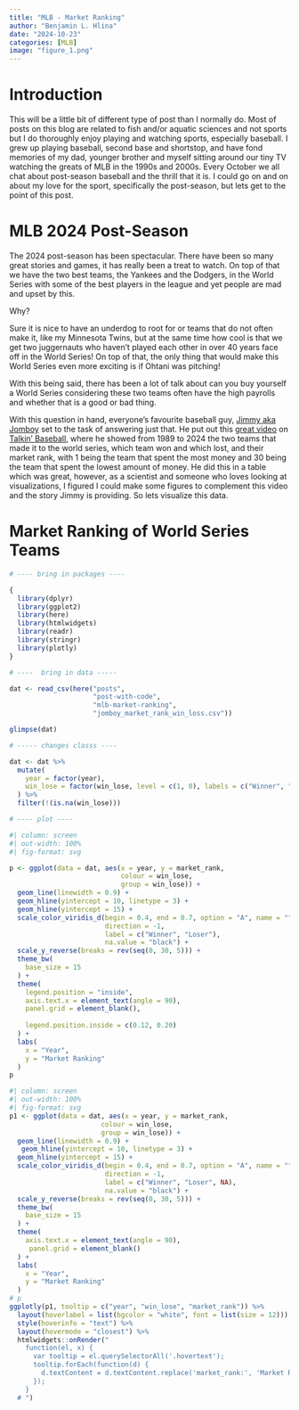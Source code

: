 ```yaml
---
title: "MLB - Market Ranking"
author: "Benjamin L. Hlina"
date: "2024-10-23"
categories: [MLB]
image: "figure_1.png"
---
```


# Introduction

This will be a little bit of different type of post than I normally do. Most of 
posts on this blog are related to fish and/or aquatic sciences and not sports but 
I do thoroughly enjoy playing and watching sports, especially baseball. 
I grew up playing baseball, second base and shortstop, and have fond memories of my dad, younger brother and myself sitting around our tiny TV watching the greats of MLB in the 1990s and 2000s. Every October we all 
chat about post-season baseball and the thrill that it is. I could go on and on about 
my love for the sport, specifically the post-season, but lets get to the point of this post. 

# MLB 2024 Post-Season 

The 2024 post-season has been spectacular. There have been so many great stories and games, it has really 
been a treat to watch. On top of that we have the two best teams, the Yankees and the Dodgers, in the World Series with some of the best players in the league and yet people are mad and upset by this. 

Why? 

Sure it is nice to have an underdog to root for or teams that do not often make it, like 
my Minnesota Twins, but at the same time how cool is that we get two juggernauts who haven't played each 
other in over 40 years face off in the World Series! On top of that, the only thing that would make this 
World Series even more exciting is if Ohtani was pitching! 

With this being said, there has been a lot of talk about can you buy yourself a World Series considering 
these two teams often have the high payrolls and whether that is a good or bad thing. 

With this question in hand, everyone's favourite baseball guy, [Jimmy aka Jomboy](https://www.jomboymedia.com/) set to the task of answering just that. He put out this [great video](https://youtu.be/JshCtBAhcts?si=oo08ErLtydCPMYVl&t=445) on [Talkin' Baseball](https://www.youtube.com/@TalkinBaseball), where he showed from 1989 to 2024 the two teams that made it to the world series, which team won and which lost, and their market rank, with 1 being the team that spent the most money and 30 being the team that spent the lowest amount of money. He did this in a table which was great, however, as a scientist and someone who loves looking at visualizations, I figured I could make some figures to complement this video and the story Jimmy is providing. So lets visualize this data.

# Market Ranking of World Series Teams

```r
# ---- bring in packages ----

{
  library(dplyr)
  library(ggplot2)
  library(here)
  library(htmlwidgets)
  library(readr)
  library(stringr)
  library(plotly)
}

# ----  bring in data -----

dat <- read_csv(here("posts",
                     "post-with-code",
                     "mlb-market-ranking",
                     "jomboy_market_rank_win_loss.csv"))

glimpse(dat)

# ----- changes classs ----

dat <- dat %>%
  mutate(
    year = factor(year),
    win_lose = factor(win_lose, level = c(1, 0), labels = c("Winner", "Loser"))
  ) %>% 
  filter(!(is.na(win_lose)))

# ---- plot ----
```
```r

#| column: screen
#| out-width: 100%
#| fig-format: svg

p <- ggplot(data = dat, aes(x = year, y = market_rank,
                            colour = win_lose,
                            group = win_lose)) +
  geom_line(linewidth = 0.9) +
  geom_hline(yintercept = 10, linetype = 3) + 
  geom_hline(yintercept = 15) +
  scale_color_viridis_d(begin = 0.4, end = 0.7, option = "A", name = "",
                        direction = -1,
                        label = c("Winner", "Loser"),
                        na.value = "black") +
  scale_y_reverse(breaks = rev(seq(0, 30, 5))) +
  theme_bw(
    base_size = 15
  ) +
  theme(
    legend.position = "inside",
    axis.text.x = element_text(angle = 90), 
    panel.grid = element_blank(),
    
    legend.position.inside = c(0.12, 0.20)
  ) +
  labs(
    x = "Year",
    y = "Market Ranking"
  )
p

```


```r

#| column: screen
#| out-width: 100%
#| fig-format: svg
p1 <- ggplot(data = dat, aes(x = year, y = market_rank,
                       colour = win_lose,
                       group = win_lose)) +
  geom_line(linewidth = 0.9) +
   geom_hline(yintercept = 10, linetype = 3) + 
  geom_hline(yintercept = 15) + 
  scale_color_viridis_d(begin = 0.4, end = 0.7, option = "A", name = "",
                        direction = -1,
                        label = c("Winner", "Loser", NA),
                        na.value = "black") +
  scale_y_reverse(breaks = rev(seq(0, 30, 5))) +
  theme_bw(
    base_size = 15
  ) +
  theme(
    axis.text.x = element_text(angle = 90),
     panel.grid = element_blank()
  ) +
  labs(
    x = "Year",
    y = "Market Ranking"
  )
# p
ggplotly(p1, tooltip = c("year", "win_lose", "market_rank")) %>% 
  layout(hoverlabel = list(bgcolor = "white", font = list(size = 12))) %>%
  style(hoverinfo = "text") %>%
  layout(hovermode = "closest") %>% 
  htmlwidgets::onRender("
    function(el, x) {
      var tooltip = el.querySelectorAll('.hovertext');
      tooltip.forEach(function(d) {
        d.textContent = d.textContent.replace('market_rank:', 'Market Rank:');
      });
    }
  # ")
```


